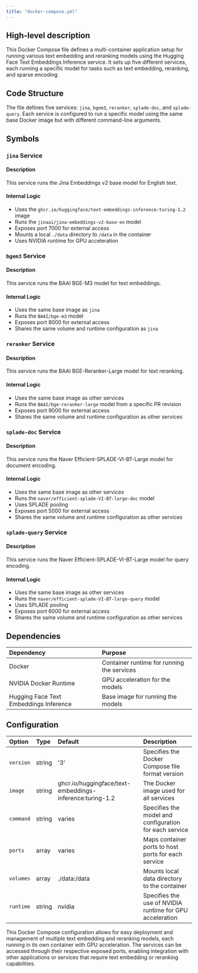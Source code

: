 ```yaml
---
title: "docker-compose.yml"
---
```


## High-level description
This Docker Compose file defines a multi-container application setup for running various text embedding and reranking models using the Hugging Face Text Embeddings Inference service. It sets up five different services, each running a specific model for tasks such as text embedding, reranking, and sparse encoding.

## Code Structure
The file defines five services: `jina`, `bgem3`, `reranker`, `splade-doc`, and `splade-query`. Each service is configured to run a specific model using the same base Docker image but with different command-line arguments.

## Symbols

### `jina` Service
#### Description
This service runs the Jina Embeddings v2 base model for English text.

#### Internal Logic
- Uses the `ghcr.io/huggingface/text-embeddings-inference:turing-1.2` image
- Runs the `jinaai/jina-embeddings-v2-base-en` model
- Exposes port 7000 for external access
- Mounts a local `./data` directory to `/data` in the container
- Uses NVIDIA runtime for GPU acceleration

### `bgem3` Service
#### Description
This service runs the BAAI BGE-M3 model for text embeddings.

#### Internal Logic
- Uses the same base image as `jina`
- Runs the `BAAI/bge-m3` model
- Exposes port 8000 for external access
- Shares the same volume and runtime configuration as `jina`

### `reranker` Service
#### Description
This service runs the BAAI BGE-Reranker-Large model for text reranking.

#### Internal Logic
- Uses the same base image as other services
- Runs the `BAAI/bge-reranker-large` model from a specific PR revision
- Exposes port 9000 for external access
- Shares the same volume and runtime configuration as other services

### `splade-doc` Service
#### Description
This service runs the Naver Efficient-SPLADE-VI-BT-Large model for document encoding.

#### Internal Logic
- Uses the same base image as other services
- Runs the `naver/efficient-splade-VI-BT-large-doc` model
- Uses SPLADE pooling
- Exposes port 5000 for external access
- Shares the same volume and runtime configuration as other services

### `splade-query` Service
#### Description
This service runs the Naver Efficient-SPLADE-VI-BT-Large model for query encoding.

#### Internal Logic
- Uses the same base image as other services
- Runs the `naver/efficient-splade-VI-BT-large-query` model
- Uses SPLADE pooling
- Exposes port 6000 for external access
- Shares the same volume and runtime configuration as other services

## Dependencies
| Dependency | Purpose |
|:-----------|:--------|
| Docker | Container runtime for running the services |
| NVIDIA Docker Runtime | GPU acceleration for the models |
| Hugging Face Text Embeddings Inference | Base image for running the models |

## Configuration
| Option | Type | Default | Description |
|:-------|:-----|:--------|:------------|
| `version` | string | '3' | Specifies the Docker Compose file format version |
| `image` | string | ghcr.io/huggingface/text-embeddings-inference:turing-1.2 | The Docker image used for all services |
| `command` | string | varies | Specifies the model and configuration for each service |
| `ports` | array | varies | Maps container ports to host ports for each service |
| `volumes` | array | ./data:/data | Mounts local data directory to the container |
| `runtime` | string | nvidia | Specifies the use of NVIDIA runtime for GPU acceleration |

This Docker Compose configuration allows for easy deployment and management of multiple text embedding and reranking models, each running in its own container with GPU acceleration. The services can be accessed through their respective exposed ports, enabling integration with other applications or services that require text embedding or reranking capabilities.